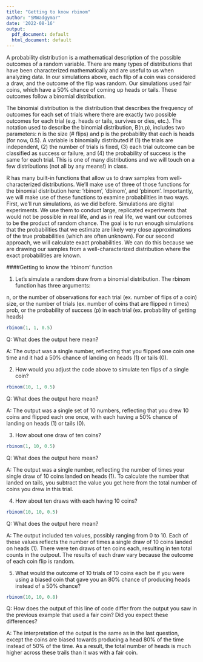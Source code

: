 ```yaml
---
title: "Getting to know rbinom"
author: "SMWadgymar"
date: '2022-08-16'
output:
  pdf_document: default
  html_document: default
---
```


A probability distribution is a mathematical description of the possible outcomes of a random variable. There are many types of distributions that have been characterized mathematically and are useful to us when analyzing data. In our simulations above, each flip of a coin was considered a draw, and the outcome of the flip was random. Our simulations used fair coins, which have a 50% chance of coming up heads or tails. These outcomes follow a binomial distribution.  

The binomial distribution is the distribution that describes the frequency of outcomes for each set of trials where there are exactly two possible outcomes for each trial (e.g. heads or tails, survives or dies, etc.).  The notation used to describe the binomial distribution, B(n,p), includes two parameters: n is the size (# flips) and p is the probability that each is heads (for now, 0.5).  A variable is binomially distributed if (1) the trials are independent, (2) the number of trials is fixed, (3) each trial outcome can be classified as success or failure, and (4) the probability of success is the same for each trial. This is one of many distributions and we will touch on a few distributions (not all by any means!) in class. 

R has many built-in functions that allow us to draw samples from well-characterized distributions.  We’ll make use of three of those functions for the binomial distribution here: ‘rbinom’, ‘dbinom’, and ‘pbinom’. Importantly, we will make use of these functions to examine probabilities in two ways. First, we’ll run simulations, as we did before. Simulations are digital experiments. We use them to conduct large, replicated experiments that would not be possible in real life, and as in real life, we want our outcomes to be the product of random chance. The goal is to run enough simulations that the probabilities that we estimate are likely very close approximations of the true probabilities (which are often unknown). For our second approach, we will calculate exact probabilities. We can do this because we are drawing our samples from a well-characterized distribution where the exact probabilities are known.



####Getting to know the 'rbinom' function

1) Let's simulate a random draw from a binomial distribution.  The rbinom function has three arguments: 

n, or the number of observations for each trial (ex. number of flips of a coin)
size, or the number of trials (ex. number of coins that are flipped n times)
prob, or the probability of success (p) in each trial (ex. probability of getting heads)

```r
rbinom(1, 1, 0.5)
```

Q: What does the output here mean?

A: The output was a single number, reflecting that you flipped one coin one time and it had a 50% chance of landing on heads (1) or tails (0).


2) How would you adjust the code above to simulate ten flips of a single coin?

```r
rbinom(10, 1, 0.5)
```

Q: What does the output here mean?

A: The output was a single set of 10 numbers, reflecting that you drew 10 coins and flipped each one once, with each having a 50% chance of landing on heads (1) or tails (0).


3) How about one draw of ten coins?

```r
rbinom(1, 10, 0.5)
```

Q: What does the output here mean?

A: The output was a single number, reflecting the number of times your single draw of 10 coins landed on heads (1).  To calculate the number that landed on tails, you subtract the value you get here from the total number of coins you drew in this trial.


4) How about ten draws with each having 10 coins?

```r
rbinom(10, 10, 0.5)
```

Q: What does the output here mean?

A: The output included ten values, possibly ranging from 0 to 10.  Each of these values reflects the number of times a single draw of 10 coins landed on heads (1).  There were ten draws of ten coins each, resulting in ten total counts in the outpout.  The results of each draw vary because the outcome of each coin flip is random.


5) What would the outcome of 10 trials of 10 coins each be if you were using a biased coin that gave you an 80% chance of producing heads instead of a 50% chance?

```r
rbinom(10, 10, 0.8)
```

Q: How does the output of this line of code differ from the output you saw in the previous example that used a fair coin?  Did you expect these differences?

A: The interpretation of the output is the same as in the last question, except the coins are biased towards producing a head 80% of the time instead of 50% of the time.  As a result, the total number of heads is much higher across these trails than it was with a fair coin.



